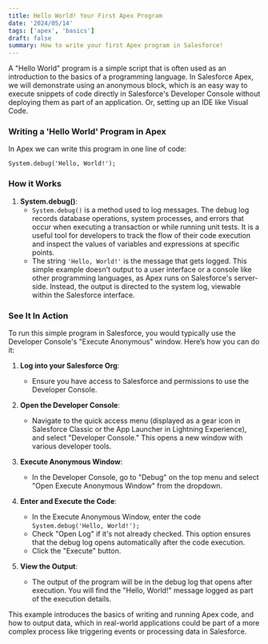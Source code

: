 ```yaml
---
title: Hello World! Your First Apex Program
date: '2024/05/14'
tags: ['apex', 'basics']
draft: false
summary: How to write your first Apex program in Salesforce!
---
```


A "Hello World" program is a simple script that is often used as an introduction to the basics of a programming language. In Salesforce Apex, we will demonstrate using an anonymous block, which is an easy way to execute snippets of code directly in Salesforce's Developer Console without deploying them as part of an application. Or, setting up an IDE like Visual Code.

### Writing a 'Hello World' Program in Apex

In Apex we can write this program in one line of code:

```apex
System.debug('Hello, World!');
```

### How it Works

1. **System.debug()**:
   - `System.debug()` is a method used to log messages. The debug log records database operations, system processes, and errors that occur when executing a transaction or while running unit tests. It is a useful tool for developers to track the flow of their code execution and inspect the values of variables and expressions at specific points.
   - The string `'Hello, World!'` is the message that gets logged. This simple example doesn't output to a user interface or a console like other programming languages, as Apex runs on Salesforce's server-side. Instead, the output is directed to the system log, viewable within the Salesforce interface.

### See It In Action

To run this simple program in Salesforce, you would typically use the Developer Console's "Execute Anonymous" window. Here’s how you can do it:

1. **Log into your Salesforce Org**:

   - Ensure you have access to Salesforce and permissions to use the Developer Console.

2. **Open the Developer Console**:

   - Navigate to the quick access menu (displayed as a gear icon in Salesforce Classic or the App Launcher in Lightning Experience), and select "Developer Console." This opens a new window with various developer tools.

3. **Execute Anonymous Window**:

   - In the Developer Console, go to "Debug" on the top menu and select "Open Execute Anonymous Window" from the dropdown.

4. **Enter and Execute the Code**:

   - In the Execute Anonymous Window, enter the code `System.debug('Hello, World!');`
   - Check "Open Log" if it's not already checked. This option ensures that the debug log opens automatically after the code execution.
   - Click the "Execute" button.

5. **View the Output**:
   - The output of the program will be in the debug log that opens after execution. You will find the "Hello, World!" message logged as part of the execution details.

This example introduces the basics of writing and running Apex code, and how to output data, which in real-world applications could be part of a more complex process like triggering events or processing data in Salesforce.
